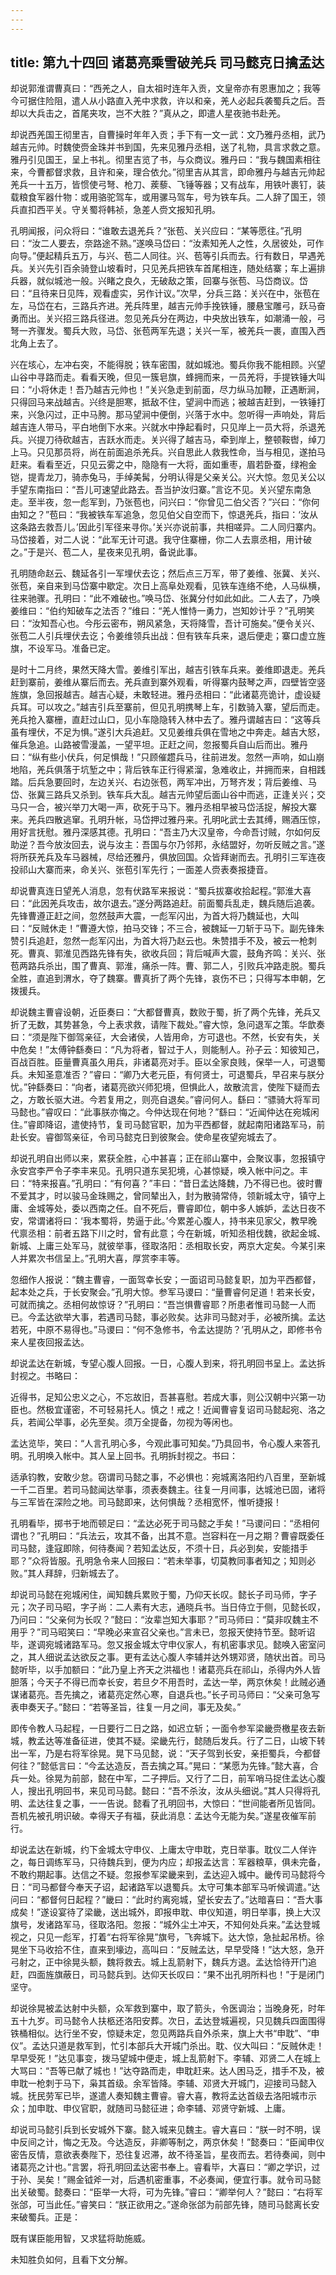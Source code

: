 ```yaml
---
---
---
```

title: 第九十四回 诸葛亮乘雪破羌兵 司马懿克日擒孟达
---

却说郭淮谓曹真曰：“西羌之人，自太祖时连年入贡，文皇帝亦有恩惠加之；我等今可据住险阻，遣人从小路直入羌中求救，许以和亲，羌人必起兵袭蜀兵之后。吾却以大兵击之，首尾夹攻，岂不大胜？”真从之，即遣人星夜驰书赴羌。

却说西羌国王彻里吉，自曹操时年年入贡；手下有一文一武：文乃雅丹丞相，武乃越吉元帅。时魏使赍金珠并书到国，先来见雅丹丞相，送了礼物，具言求救之意。雅丹引见国王，呈上书礼。彻里吉览了书，与众商议。雅丹曰：“我与魏国素相往来，今曹都督求救，且许和亲，理合依允。”彻里吉从其言，即命雅丹与越吉元帅起羌兵一十五万，皆惯使弓弩、枪刀、蒺藜、飞锤等器；又有战车，用铁叶裹钉，装载粮食军器什物：或用骆驼驾车，或用骡马驾车，号为铁车兵。二人辞了国王，领兵直扣西平关。守关蜀将韩祯，急差人赍文报知孔明。

孔明闻报，问众将曰：“谁敢去退羌兵？”张苞、关兴应曰：“某等愿往。”孔明曰：“汝二人要去，奈路途不熟。”遂唤马岱曰：“汝素知羌人之性，久居彼处，可作向导。”便起精兵五万，与兴、苞二人同往。兴、苞等引兵而去。行有数日，早遇羌兵。关兴先引百余骑登山坡看时，只见羌兵把铁车首尾相连，随处结寨；车上遍排兵器，就似城池一般。兴睹之良久，无破敌之策，回寨与张苞、马岱商议。岱曰：“且待来日见阵，观看虚实，另作计议。”次早，分兵三路：关兴在中，张苞在左，马岱在右，三路兵齐进。羌兵阵里，越吉元帅手挽铁锤，腰悬宝雕弓，跃马奋勇而出。关兴招三路兵径进。忽见羌兵分在两边，中央放出铁车，如潮涌一般，弓弩一齐骤发。蜀兵大败，马岱、张苞两军先退；关兴一军，被羌兵一裹，直围入西北角上去了。

兴在垓心，左冲右突，不能得脱；铁车密围，就如城池。蜀兵你我不能相顾。兴望山谷中寻路而走。看看天晚，但见一簇皂旗，蜂拥而来，一员羌将，手提铁锤大叫曰：“小将休走！吾乃越吉元帅也！”关兴急走到前面，尽力纵马加鞭，正遇断涧，只得回马来战越吉。兴终是胆寒，抵敌不住，望涧中而逃；被越吉赶到，一铁锤打来，兴急闪过，正中马胯。那马望涧中便倒，兴落于水中。忽听得一声响处，背后越吉连人带马，平白地倒下水来。兴就水中挣起看时，只见岸上一员大将，杀退羌兵。兴提刀待砍越吉，吉跃水而走。关兴得了越吉马，牵到岸上，整顿鞍辔，绰刀上马。只见那员将，尚在前面追杀羌兵。兴自思此人救我性命，当与相见，遂拍马赶来。看看至近，只见云雾之中，隐隐有一大将，面如重枣，眉若卧蚕，绿袍金铠，提青龙刀，骑赤兔马，手绰美髯，分明认得是父亲关公。兴大惊。忽见关公以手望东南指曰：“吾儿可速望此路去。吾当护汝归寨。”言讫不见。关兴望东南急走。至半夜，忽一彪军到，乃张苞也，问兴曰：“你曾见二伯父否？”兴曰：“你何由知之？”苞曰：“我被铁车军追急，忽见伯父自空而下，惊退羌兵，指曰：‘汝从这条路去救吾儿。’因此引军径来寻你。’关兴亦说前事，共相嗟异。二人同归寨内。马岱接着，对二人说：“此军无计可退。我守住寨栅，你二人去禀丞相，用计破之。”于是兴、苞二人，星夜来见孔明，备说此事。

孔明随命赵云、魏延各引一军埋伏去讫；然后点三万军，带了姜维、张冀、关兴、张苞，亲自来到马岱寨中歇定。次日上高阜处观看，见铁车连络不绝，人马纵横，往来驰骤。孔明曰：“此不难破也。”唤马岱、张冀分付如此如此。二人去了，乃唤姜维曰：“伯约知破车之法否？”维曰：“羌人惟恃一勇力，岂知妙计乎？”孔明笑曰：“汝知吾心也。今彤云密布，朔风紧急，天将降雪，吾计可施矣。”便令关兴、张苞二人引兵埋伏去讫；令姜维领兵出战：但有铁车兵来，退后便走；寨口虚立旌旗，不设军马。准备已定。

是时十二月终，果然天降大雪。姜维引军出，越吉引铁车兵来。姜维即退走。羌兵赶到寨前，姜维从寨后而去。羌兵直到寨外观看，听得寨内鼓琴之声，四壁皆空竖旌旗，急回报越吉。越吉心疑，未敢轻进。雅丹丞相曰：“此诸葛亮诡计，虚设疑兵耳。可以攻之。”越吉引兵至寨前，但见孔明携琴上车，引数骑入寨，望后而走。羌兵抢入寨栅，直赶过山口，见小车隐隐转入林中去了。雅丹谓越吉曰：“这等兵虽有埋伏，不足为惧。”遂引大兵追赶。又见姜维兵俱在雪地之中奔走。越吉大怒，催兵急追。山路被雪漫盖，一望平坦。正赶之间，忽报蜀兵自山后而出。雅丹曰：“纵有些小伏兵，何足惧哉！”只顾催趱兵马，往前进发。忽然一声响，如山崩地陷，羌兵俱落于坑堑之中；背后铁车正行得紧溜，急难收止，并拥而来，自相践踏。后兵急要回时，左边关兴、右边张苞，两军冲出，万弩齐发；背后姜维、马岱、张冀三路兵又杀到。铁车兵大乱。越吉元帅望后面山谷中而逃，正逢关兴；交马只一合，被兴举刀大喝一声，砍死于马下。雅丹丞相早被马岱活捉，解投大寨来。羌兵四散逃窜。孔明升帐，马岱押过雅丹来。孔明叱武士去其缚，赐酒压惊，用好言抚慰。雅丹深感其德。孔明曰：“吾主乃大汉皇帝，今命吾讨贼，尔如何反助逆？吾今放汝回去，说与汝主：吾国与尔乃邻邦，永结盟好，勿听反贼之言。”遂将所获羌兵及车马器械，尽给还雅丹，俱放回国。众皆拜谢而去。孔明引三军连夜投祁山大寨而来，命关兴、张苞引军先行；一面差人赍表奏报捷音。

却说曹真连日望羌人消息，忽有伏路军来报说：“蜀兵拔寨收拾起程。”郭淮大喜曰：“此因羌兵攻击，故尔退去。”遂分两路追赶。前面蜀兵乱走，魏兵随后追袭。先锋曹遵正赶之间，忽然鼓声大震，一彪军闪出，为首大将乃魏延也，大叫曰：“反贼休走！”曹遵大惊，拍马交锋；不三合，被魏延一刀斩于马下。副先锋朱赞引兵追赶，忽然一彪军闪出，为首大将乃赵云也。朱赞措手不及，被云一枪刺死。曹真、郭淮见西路先锋有失，欲收兵回；背后喊声大震，鼓角齐鸣：关兴、张苞两路兵杀出，围了曹真、郭淮，痛杀一阵。曹、郭二人，引败兵冲路走脱。蜀兵全胜，直追到渭水，夺了魏寨。曹真折了两个先锋，哀伤不已；只得写本申朝，乞拨援兵。

却说魏主曹睿设朝，近臣奏曰：“大都督曹真，数败于蜀，折了两个先锋，羌兵又折了无数，其势甚急，今上表求救，请陛下裁处。”睿大惊，急问退军之策。华歆奏曰：“须是陛下御驾亲征，大会诸侯，人皆用命，方可退也。不然，长安有失，关中危矣！”太傅钟繇奏曰：“凡为将者，智过于人，则能制人。孙子云：知彼知己，百战百胜。臣量曹真虽久用兵，非诸葛亮对手。臣以全家良贱，保举一人，可退蜀兵。未知圣意准否？”睿曰：“卿乃大老元臣，有何贤士，可退蜀兵，早召来与朕分忧。”钟繇奏曰：“向者，诸葛亮欲兴师犯境，但惧此人，故散流言，使陛下疑而去之，方敢长驱大进。今若复用之，则亮自退矣。”睿问何人。繇曰：“骠骑大将军司马懿也。”睿叹曰：“此事朕亦悔之。今仲达现在何地？”繇曰：“近闻仲达在宛城闲住。”睿即降诏，遣使持节，复司马懿官职，加为平西都督，就起南阳诸路军马，前赴长安。睿御驾亲征，令司马懿克日到彼聚会。使命星夜望宛城去了。

却说孔明自出师以来，累获全胜，心中甚喜；正在祁山寨中，会聚议事，忽报镇守永安宫李严令子李丰来见。孔明只道东吴犯境，心甚惊疑，唤入帐中问之。丰曰：“特来报喜。”孔明曰：“有何喜？”丰曰：“昔日孟达降魏，乃不得已也。彼时曹不爱其才，时以骏马金珠赐之，曾同辇出入，封为散骑常侍，领新城太守，镇守上庸、金城等处，委以西南之任。自不死后，曹睿即位，朝中多人嫉妒，孟达日夜不安，常谓诸将曰：‘我本蜀将，势逼于此。’今累差心腹人，持书来见家父，教早晚代禀丞相：前者五路下川之时，曾有此意；今在新城，听知丞相伐魏，欲起金城、新城、上庸三处军马，就彼举事，径取洛阳：丞相取长安，两京大定矣。今某引来人并累次书信呈上。”孔明大喜，厚赏李丰等。

忽细作人报说：“魏主曹睿，一面驾幸长安；一面诏司马懿复职，加为平西都督，起本处之兵，于长安聚会。”孔明大惊。参军马谡曰：“量曹睿何足道！若来长安，可就而擒之。丞相何故惊讶？”孔明曰：“吾岂惧曹睿耶？所患者惟司马懿一人而已。今孟达欲举大事，若遇司马懿，事必败矣。达非司马懿对手，必被所擒。孟达若死，中原不易得也。”马谡曰：“何不急修书，令孟达提防？’孔明从之，即修书令来人星夜回报孟达。

却说孟达在新城，专望心腹人回报。一日，心腹人到来，将孔明回书呈上。孟达拆封视之。书略曰：

近得书，足知公忠义之心，不忘故旧，吾甚喜慰。若成大事，则公汉朝中兴第一功臣也。然极宜谨密，不可轻易托人。慎之！戒之！近闻曹睿复诏司马懿起宛、洛之兵，若闻公举事，必先至矣。须万全提备，勿视为等闲也。

孟达览毕，笑曰：“人言孔明心多，今观此事可知矣。”乃具回书，令心腹人来答孔明。孔明唤入帐中。其人呈上回书。孔明拆封视之。书曰：

适承钧教，安敢少怠。窃谓司马懿之事，不必惧也：宛城离洛阳约八百里，至新城一千二百里。若司马懿闻达举事，须表奏魏主。往复一月间事，达城池已固，诸将与三军皆在深险之地。司马懿即来，达何惧哉？丞相宽怀，惟听捷报！

孔明看毕，掷书于地而顿足曰：“孟达必死于司马懿之手矣！”马谡问曰：“丞相何谓也？”孔明曰：“兵法云，攻其不备，出其不意。岂容料在一月之期？曹睿既委任司马懿，逢寇即除，何待奏闻？若知孟达反，不须十日，兵必到矣，安能措手耶？”众将皆服。孔明急令来人回报曰：“若未举事，切莫教同事者知之；知则必败。”其人拜辞，归新城去了。

却说司马懿在宛城闲住，闻知魏兵累败于蜀，乃仰天长叹。懿长子司马师，字子元；次子司马昭，字子尚：二人素有大志，通晓兵书。当日侍立于侧，见懿长叹，乃问曰：“父亲何为长叹？”懿曰：“汝辈岂知大事耶？”司马师曰：“莫非叹魏主不用乎？”司马昭笑曰：“早晚必来宣召父亲也。”言未已，忽报天使持节至。懿听诏毕，遂调宛城诸路军马。忽又报金城太守申仪家人，有机密事求见。懿唤入密室问之，其人细说孟达欲反之事。更有孟达心腹人李辅并达外甥邓贤，随状出首。司马懿听毕，以手加额曰：“此乃皇上齐天之洪福也！诸葛亮兵在祁山，杀得内外人皆胆落；今天子不得已而幸长安，若旦夕不用吾时，孟达一举，两京休矣！此贼必通谋诸葛亮。吾先擒之，诸葛亮定然心寒，自退兵也。”长子司马师曰：“父亲可急写表申奏天子。”懿曰：“若等圣旨，往复一月之间，事无及矣。”

即传令教人马起程，一日要行二日之路，如迟立斩；一面令参军梁畿赍檄星夜去新城，教孟达等准备征进，使其不疑。梁畿先行，懿随后发兵。行了二日，山坡下转出一军，乃是右将军徐晃。晃下马见懿，说：“天子驾到长安，亲拒蜀兵，今都督何往？”懿低言曰：“今孟达造反，吾去擒之耳。”晃曰：“某愿为先锋。”懿大喜，合兵一处。徐晃为前部，懿在中军，二子押后。又行了二日，前军哨马捉住孟达心腹人，搜出孔明回书，来见司马懿。懿曰：“吾不杀汝，汝从头细说。”其人只得将孔明、孟达往复之事，一一告说。懿看了孔明回书，大惊曰：“世间能者所见皆同。吾机先被孔明识破。幸得天子有福，获此消息：孟达今无能为矣。”遂星夜催军前行。

却说孟达在新城，约下金城太守申仪、上庸太守申耽，克日举事。耽仪二人佯许之，每日调练军马，只待魏兵到，便为内应；却报孟达言：军器粮草，俱未完备，不敢约期起事。达信之不疑。忽报参军梁畿来到，孟达迎入城中。畿传司马懿将今日：“司马都督今奉天子诏，起诸路军以退蜀兵。太守可集本部军马听候调遣。”达问曰：“都督何日起程？”畿曰：“此时约离宛城，望长安去了。”达暗喜曰：“吾大事成矣！”遂设宴待了梁畿，送出城外，即报申耽、申仪知道，明日举事，换上大汉旗号，发诸路军马，径取洛阳。忽报：“城外尘土冲天，不知何处兵来。”孟达登城视之，只见一彪军，打着“右将军徐晃”旗号，飞奔城下。达大惊，急扯起吊桥。徐晃坐下马收拾不住，直来到壕边，高叫曰：“反贼孟达，早早受降！”达大怒，急开弓射之，正中徐晃头额，魏将救去。城上乱箭射下，魏兵方退。孟达恰待开门追赶，四面旌旗蔽日，司马懿兵到。达仰天长叹曰：“果不出孔明所料也！”于是闭门坚守。

却说徐晃被孟达射中头额，众军救到寨中，取了箭头，令医调治；当晚身死，时年五十九岁。司马懿令人扶柩还洛阳安葬。次日，孟达登城遍视，只见魏兵四面围得铁桶相似。达行坐不安，惊疑未定，忽见两路兵自外杀来，旗上大书“申耽”、“申仪”。孟达只道是救军到，忙引本部兵大开城门杀出。耽、仪大叫曰：“反贼休走！早早受死！”达见事变，拨马望城中便走，城上乱箭射下。李辅、邓贤二人在城上大骂曰：“吾等已献了城也！”达夺路而走，申耽赶来。达人困马乏，措手不及，被申耽一枪刺于马下，枭其首级。余军皆降。李辅、邓贤大开城门，迎接司马懿入城。抚民劳军已毕，遂遣人奏知魏主曹睿。睿大喜，教将孟达首级去洛阳城市示众；加申耽、申仪官职，就随司马懿征进；命李辅、邓贤守新城、上庸。

却说司马懿引兵到长安城外下寨。懿入城来见魏主。睿大喜曰：“朕一时不明，误中反间之计，悔之无及。今达造反，非卿等制之，两京休矣！”懿奏曰：“臣闻申仪密告反情，意欲表奏陛下，恐往复迟滞，故不待圣旨，星夜而去。若待奏闻，则中诸葛亮之计也。”言罢，将孔明回孟达密书奉上。睿看毕，大喜曰：“卿之学识，过于孙、吴矣！”赐金钺斧一对，后遇机密重事，不必奏闻，便宜行事。就令司马懿出关破蜀。懿奏曰：“臣举一大将，可为先锋。”睿曰：“卿举何人？”懿曰：“右将军张郃，可当此任。”睿笑曰：“朕正欲用之。”遂命张郃为前部先锋，随司马懿离长安来破蜀兵。正是：

既有谋臣能用智，又求猛将助施威。

未知胜负如何，且看下文分解。